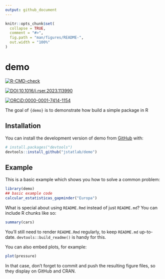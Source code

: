```yaml
---
output: github_document
---
```


<!-- README.md is generated from README.Rmd. Please edit that file -->

```r
knitr::opts_chunk$set(
  collapse = TRUE,
  comment = "#>",
  fig.path = "man/figures/README-",
  out.width = "100%"
)
```

# demo

<!-- badges: start -->

[![R-CMD-check](https://github.com/jstatlab/demo/actions/workflows/R-CMD-check.yaml/badge.svg)](https://github.com/jstatlab/demo/actions/workflows/R-CMD-check.yaml)

[![DOI:10.1016/j.rser.2023.113990](https://img.shields.io/badge/DOI-10.1016/j.rser.2023.113990-FAB70C?logo=DOI&colorIcon.svg)](https://doi.org/10.1016/j.rser.2023.113990)

[![ORCiD:0000-0001-7414-1154](https://img.shields.io/badge/ORCiD-0000--0001--7414--1154-A6CE39?logo=ORCID&colorIcon.svg)](https://orcid.org/0000-0001-7414-1154)

<!-- badges: end -->

The goal of `{demo}` is to demonstrate how build a simple package in R

## Installation

You can install the development version of demo from [GitHub](https://github.com/) with:

``` r
# install.packages("devtools")
devtools::install_github("jstatlab/demo")
```

## Example

This is a basic example which shows you how to solve a common problem:

```r
library(demo)
## basic example code
calcular_estatisticas_gapminder("Europa")
```

What is special about using `README.Rmd` instead of just `README.md`? You can include R chunks like so:

```r
summary(cars)
```

You'll still need to render `README.Rmd` regularly, to keep `README.md` up-to-date. `devtools::build_readme()` is handy for this.

You can also embed plots, for example:

```r
plot(pressure)
```

In that case, don't forget to commit and push the resulting figure files, so they display on GitHub and CRAN.
